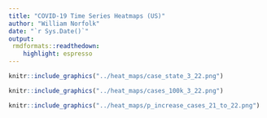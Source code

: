 ```yaml
---
title: "COVID-19 Time Series Heatmaps (US)"
author: "William Norfolk"
date: "`r Sys.Date()`"
output: 
 rmdformats::readthedown:
    highlight: espresso
---
```



```r
knitr::include_graphics("../heat_maps/case_state_3_22.png")

```

```r
knitr::include_graphics("../heat_maps/cases_100k_3_22.png")

```

```r
knitr::include_graphics("../heat_maps/p_increase_cases_21_to_22.png")

```